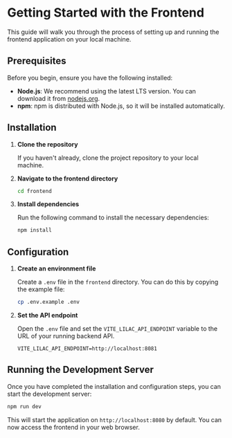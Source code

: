 # Getting Started with the Frontend

This guide will walk you through the process of setting up and running the frontend application on your local machine.

## Prerequisites

Before you begin, ensure you have the following installed:

-   **Node.js**: We recommend using the latest LTS version. You can download it from [nodejs.org](https://nodejs.org/).
-   **npm**: npm is distributed with Node.js, so it will be installed automatically.

## Installation

1.  **Clone the repository**

    If you haven't already, clone the project repository to your local machine.

2.  **Navigate to the frontend directory**

    ```bash
    cd frontend
    ```

3.  **Install dependencies**

    Run the following command to install the necessary dependencies:

    ```bash
    npm install
    ```

## Configuration

1.  **Create an environment file**

    Create a `.env` file in the `frontend` directory. You can do this by copying the example file:

    ```bash
    cp .env.example .env
    ```

2.  **Set the API endpoint**

    Open the `.env` file and set the `VITE_LILAC_API_ENDPOINT` variable to the URL of your running backend API.

    ```env
    VITE_LILAC_API_ENDPOINT=http://localhost:8081
    ```

## Running the Development Server

Once you have completed the installation and configuration steps, you can start the development server:

```bash
npm run dev
```

This will start the application on `http://localhost:8080` by default. You can now access the frontend in your web browser.